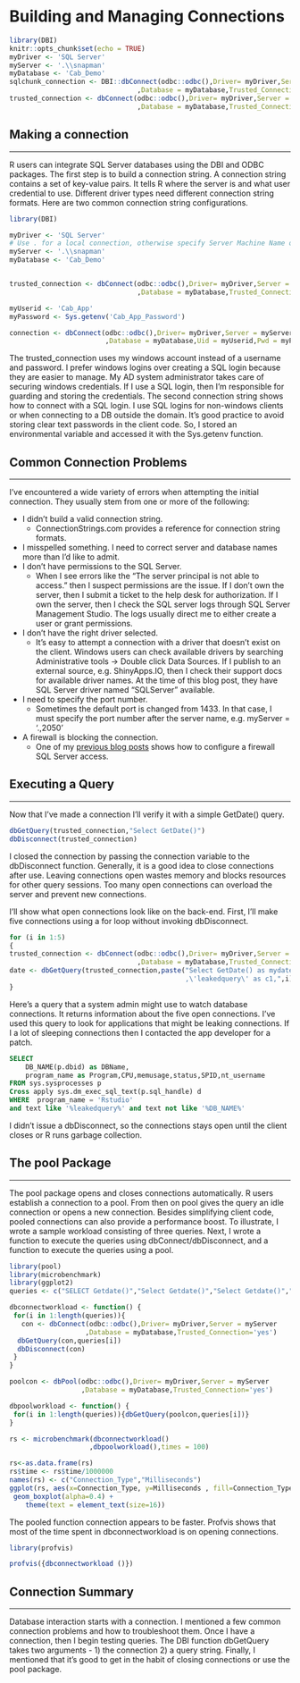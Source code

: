 # Building and Managing Connections

```r
library(DBI)
knitr::opts_chunk$set(echo = TRUE)
myDriver <- 'SQL Server'
myServer <- '.\\snapman'
myDatabase <- 'Cab_Demo'
sqlchunk_connection <- DBI::dbConnect(odbc::odbc(),Driver= myDriver,Server = myServer
                                ,Database = myDatabase,Trusted_Connection='yes')
trusted_connection <- dbConnect(odbc::odbc(),Driver= myDriver,Server = myServer
                                ,Database = myDatabase,Trusted_Connection='yes')
```

## Making a connection
***
R users can integrate SQL Server databases using the DBI and ODBC packages.  The first step is to build a connection string.  A connection string contains a set of key-value pairs.  It tells R where the server is and what user credential to use.  Different driver types need different connection string formats.  Here are two common connection string configurations.



```r
library(DBI)

myDriver <- 'SQL Server'
# Use . for a local connection, otherwise specify Server Machine Name or IP address
myServer <- '.\\snapman'
myDatabase <- 'Cab_Demo'


trusted_connection <- dbConnect(odbc::odbc(),Driver= myDriver,Server = myServer
                                ,Database = myDatabase,Trusted_Connection='yes')

myUserid <- 'Cab_App'
myPassword <- Sys.getenv('Cab_App_Password')

connection <- dbConnect(odbc::odbc(),Driver= myDriver,Server = myServer
                        ,Database = myDatabase,Uid = myUserid,Pwd = myPassword)

```



The trusted_connection uses my windows account instead of a username and password.  I prefer windows logins over creating a SQL login because they are easier to manage.  My AD system administrator takes care of securing windows credentials.  If I use a SQL login, then I'm responsible for guarding and storing the credentials.  The second connection string shows how to connect with a SQL login.  I use SQL logins for non-windows clients or when connecting to a DB outside the domain.  It's good practice to avoid storing clear text passwords in the client code.  So, I stored an environmental variable and accessed it with the Sys.getenv function.



## Common Connection Problems
***

I've encountered a wide variety of errors when attempting the initial connection. They usually stem from one or more of the following:

* I didn't build a valid connection string. 
    + ConnectionStrings.com provides a reference for connection string formats. 
* I misspelled something.
I need to correct server and database names more than I'd like to admit.
* I don't have permissions to the SQL Server. 
    + When I see errors like the "The server principal is not able to access." then I suspect permissions are the issue.  If I don't own the server, then I submit a ticket to the help desk for authorization.  If I own the server, then I check the SQL server logs through SQL Server Management Studio.  The logs usually direct me to either create a user or grant permissions.
* I don't have the right driver selected.
    + It's easy to attempt a connection with a driver that doesn't exist on the client.  Windows users can check available drivers by searching Administrative tools -> Double click Data Sources.  If I publish to an external source, e.g. ShinyApps.IO, then I check their support docs for available driver names.  At the time of this blog post, they have SQL Server driver named "SQLServer" available.

* I need to specify the port number. 
    + Sometimes the default port is changed from 1433.  In that case, I must specify the port number after the server name, e.g. myServer = '.\snapman,2050'
* A firewall is blocking the connection. 
    + One of my [previous blog posts](https://www.hinttank.com/troubleshooting-client-connection-issues/) shows how to configure a firewall SQL Server access.


  
## Executing a Query
***



Now that I've made a connection I'll verify it with a simple GetDate() query. 



```r

dbGetQuery(trusted_connection,"Select GetDate()")
dbDisconnect(trusted_connection)

```



I closed the connection by passing the connection variable to the dbDisconnect function.  Generally, it is a good idea to close connections after use.   Leaving connections open wastes memory and blocks resources for other query sessions.  Too many open connections can overload the server and prevent new connections.

I'll show what open connections look like on the back-end.  First, I'll make five connections using a for loop without invoking dbDisconnect.



```r
for (i in 1:5)
{
trusted_connection <- dbConnect(odbc::odbc(),Driver= myDriver,Server = myServer
                                ,Database = myDatabase,Trusted_Connection='yes')
date <- dbGetQuery(trusted_connection,paste("Select GetDate() as mydate
                                            ,\'leakedquery\' as c1,",i))
}

```



Here's a query that a system admin might use to watch database connections.  It returns information about the five open connections.  I've used this query to look for applications that might be leaking connections.  If I a lot of sleeping connections then I  contacted the app developer for a patch.



```sql
SELECT 
    DB_NAME(p.dbid) as DBName, 
    program_name as Program,CPU,memusage,status,SPID,nt_username
FROM sys.sysprocesses p
Cross apply sys.dm_exec_sql_text(p.sql_handle) d
WHERE  program_name = 'Rstudio'
and text like '%leakedquery%' and text not like '%DB_NAME%'

```



I didn't issue a dbDisconnect, so the connections stays open until the client closes or R runs garbage collection.



## The pool Package
***


The pool package opens and closes connections automatically.  R users establish a connection to a pool.  From then on pool gives the query an idle connection or opens a new connection.  Besides simplifying client code, pooled connections can also provide a performance boost.  To illustrate, I wrote a sample workload consisting of three queries.  Next, I wrote a function to execute the queries using dbConnect/dbDisconnect, and a function to execute the queries using a pool.



```r
library(pool)
library(microbenchmark)
library(ggplot2)
queries <- c("SELECT Getdate()","Select Getdate()","Select Getdate()","Select Getdate()")

dbconnectworkload <- function() {
 for(i in 1:length(queries)){
   con <- dbConnect(odbc::odbc(),Driver= myDriver,Server = myServer
                   ,Database = myDatabase,Trusted_Connection='yes')
  dbGetQuery(con,queries[i])
  dbDisconnect(con)
 }
}  

poolcon <- dbPool(odbc::odbc(),Driver= myDriver,Server = myServer
                  ,Database = myDatabase,Trusted_Connection='yes')

dbpoolworkload <- function() {
 for(i in 1:length(queries)){dbGetQuery(poolcon,queries[i])}
}

rs <- microbenchmark(dbconnectworkload() 
                    ,dbpoolworkload(),times = 100)

rs<-as.data.frame(rs)
rs$time <- rs$time/1000000
names(rs) <- c("Connection_Type","Milliseconds")
ggplot(rs, aes(x=Connection_Type, y=Milliseconds , fill=Connection_Type)) +
 geom_boxplot(alpha=0.4) +
    theme(text = element_text(size=16))


```

The pooled function connection appears to be faster. Profvis shows that most of the time spent in dbconnectworkload is on opening connections.

```r
library(profvis)

profvis({dbconnectworkload ()})

```


## Connection Summary
***
Database interaction starts with a connection.  I mentioned a few common connection problems and how to troubleshoot them.  Once I have a connection, then I begin testing queries.  The DBI function dbGetQuery takes two arguments - 1) the connection 2) a query string.  Finally, I mentioned that it's good to get in the habit of closing connections or use the pool package. 


